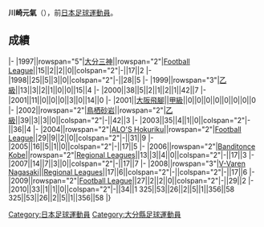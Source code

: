 {{expand|time=2013-07-18T12:53:59+00:00}}
{{unreferenced|time=2013-07-18T12:53:59+00:00}}
{{Infobox football biography
|name=川崎元氣
|image=
|fullname=川崎元氣
|birth_date={{Birth date and age|1979|2|2}}
|cityofbirth=[[大分縣|大分縣]]
|countryofbirth=[[日本|日本]]
|position=[[中场|中场]]
|currentclub=
|years=1997-2001<br/>2001<br/>2002-2003<br/>2004-2005<br/>2006-2007<br/>2008-2010
|clubs=[[大分三神|大分三神]]<br/>[[大阪飛腳|大阪飛腳]]<br/>[[鳥栖砂岩|鳥栖砂岩]]<br/>[[富山勝利|ALO'S Hokuriku]]<br/>[[Banditonce_Kakogawa|Banditonce Kobe]]<br/>[[V-Varen_Nagasaki|V-Varen Nagasaki]]
|caps(goals)=
|nationalyears=
|nationalteam=
|nationalcaps(goals)=
}}
'''川崎元氣'''（{{Bd|1979年|2月2日||}}），前[[日本|日本]][[足球|足球]][[運動員|運動員]]。

==成績==
{{Football player club statistics 1|YYN}}
{{Football player club statistics 2|JPN|YYN}}
|-
|1997||rowspan="5"|[[大分三神|大分三神]]||rowspan="2"|[[Japan_Football_League|Football League]]||15||2||2||0||colspan="2"|-||17||2
|-
|1998||25||5||3||0||colspan="2"|-||28||5
|-
|1999||rowspan="3"|[[日本職業足球乙級聯賽|乙級]]||13||3||2||1||0||0||15||4
|-
|2000||38||5||2||1||2||1||42||7
|-
|2001||11||0||0||0||3||0||14||0
|-
|2001||[[大阪飛腳|大阪飛腳]]||[[日本職業足球甲級聯賽|甲級]]||0||0||0||0||0||0||0||0
|-
|2002||rowspan="2"|[[鳥栖砂岩|鳥栖砂岩]]||rowspan="2"|[[日本職業足球乙級聯賽|乙級]]||39||3||3||0||colspan="2"|-||42||3
|-
|2003||35||4||1||0||colspan="2"|-||36||4
|-
|2004||rowspan="2"|[[富山勝利|ALO'S Hokuriku]]||rowspan="2"|[[Japan_Football_League|Football League]]||29||9||2||0||colspan="2"|-||31||9
|-
|2005||16||5||1||0||colspan="2"|-||17||5
|-
|2006||rowspan="2"|[[Banditonce_Kakogawa|Banditonce Kobe]]||rowspan="2"|[[Japanese_Regional_Leagues|Regional Leagues]]||13||3||4||0||colspan="2"|-||17||3
|-
|2007||14||7||3||0||colspan="2"|-||17||7
|-
|2008||rowspan="3"|[[V-Varen_Nagasaki|V-Varen Nagasaki]]||[[Japanese_Regional_Leagues|Regional Leagues]]||17||6||colspan="2"|-||colspan="2"|-||17||6
|-
|2009||rowspan="2"|[[Japan_Football_League|Football League]]||27||2||2||0||colspan="2"|-||29||2
|-
|2010||33||1||1||0||colspan="2"|-||34||1
{{Football player club statistics 3|1|JPN}}325||53||26||2||5||1||356||58
{{Football player club statistics 5}}325||53||26||2||5||1||356||58
|}

{{Japan-sport-bio-stub}}
{{Soccer-player-stub}}
[[Category:日本足球運動員|Category:日本足球運動員]]
[[Category:大分縣足球運動員|Category:大分縣足球運動員]]